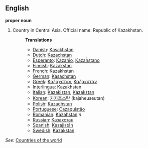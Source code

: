 ==English==

'''proper noun'''

# Country in Central Asia. Official name: Republic of Kazakhstan.
#:'''Translations'''
#:*[[Danish]]: [[Kasakhstan]]
#:*[[Dutch]]: [[Kazachstan]]
#:*[[Esperanto]]: [[Kazaĥio]], [[Kazaĥstano]]
#:*[[Finnish]]: [[Kazakstan]]
#:*[[French]]: Kazakhstan
#:*[[German]]: [[Kasachstan]]
#:*[[Greek]]: [[Καζαχστάν]], [[Καζακστάν]]
#:*[[Interlingua]]: Kazakhstan
#:*[[Italian]]: [[Kazakistan]], [[Kazakstan]]
#:*[[Korean]]: [[카자흐스탄]] (kajaheuseutan)
#:*[[Polish]]: [[Kazachstan]]
#:*[[Portuguese]]: [[Cazaquistão]]
#:*[[Romanian]]: [[Kazahstan]] ''n''
#:*[[Russian]]: [[Казахстан]]
#:*[[Spanish]]: [[Kazajistán]]
#:*[[Swedish]]: [[Kazakstan]]

''See'': [[Countries of the world]]